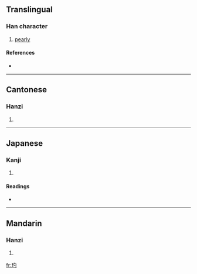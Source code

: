 ==Translingual==

===Han character===
{{Han char|rn=96|rad=玉|as=03|sn=7|four=1712<sub>0</sub>|canj=一土心戈 (MGPI)}}

# [[pearly]]

====References====
* {{Han ref|kx=0727.160|dkj=20841|dj=1139.130|hdz=21102.090|uh=7393|ud=29587|bh=CB6A|bd=52074}}

----

==Cantonese==

===Hanzi===
{{yue-hanzi|jyut=|y=dik1}}

# {{defn|Cantonese}}

----

==Japanese==

===Kanji===
{{ja-kanji|grade=|rs=玉03}}

# {{defn|Japanese}}

====Readings====
* {{ja-readings|on=[[てき]] (teki), [[ちゃく]] (chaku)|kun=[[ひかる]] (hikaru)}}

----

==Mandarin==

===Hanzi===
{{cmn-hanzi|pin=[[dì]] ([[di4]])|wg=ti<sup>4</sup>}}

# {{defn|Mandarin}}

[[fr:玓]]